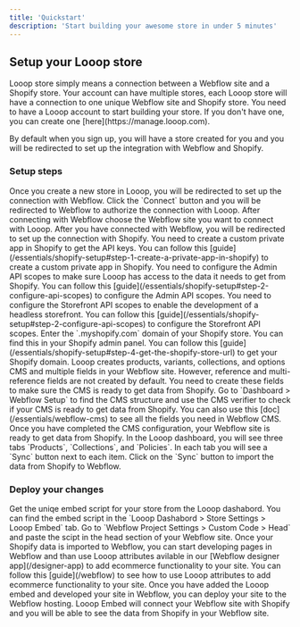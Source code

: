```yaml
---
title: 'Quickstart'
description: 'Start building your awesome store in under 5 minutes'
---
```


## Setup your Looop store
<Note>
Looop store simply means a connection between a Webflow site and a Shopify store. Your account can have multiple stores, each Looop store will have a connection to one unique Webflow site and Shopify store.
</Note>
You need to have a Looop account to start building your store. If you don't have one, you can create one [here](https://manage.looop.com). 

By default when you sign up, you will have a store created for you and you will be redirected to set up the integration with Webflow and Shopify.

### Setup steps

<AccordionGroup>
  <Accordion icon="link" title="Connect with Webflow & Shopify">
  <Steps>
  <Step title="Connect Webflow">
    Once you create a new store in Looop, you will be redirected to set up the connection with Webflow. Click the `Connect` button and you will be redirected to Webflow to authorize the connection with Looop.
  </Step>
   <Step title="Connect Webflow Site">
    After connecting with Webflow choose the Webflow site you want to connect with Looop.
  </Step>
  <Step title="Connect Shopify">
    After you have connected with Webflow, you will be redirected to set up the connection with Shopify. 
    <Steps>
    <Step title="Create a custom private app">
      You need to create a custom private app in Shopify to get the API keys. You can follow this [guide](/essentials/shopify-setup#step-1-create-a-private-app-in-shopify) to create a custom private app in Shopify.
    </Step>
    <Step title="Configure Admin API scopes">
      You need to configure the Admin API scopes to make sure Looop has access to the data it needs to get from Shopify. You can follow this [guide](/essentials/shopify-setup#step-2-configure-api-scopes) to configure the Admin API scopes.
    </Step>
    <Step title="Configure Storefront API scopes">
      You need to configure the Storefront API scopes to enable the development of a headless storefront. You can follow this [guide](/essentials/shopify-setup#step-2-configure-api-scopes) to configure the Storefront API scopes.
    </Step>
    <Step title="Get your Shopify domain">
      Enter the `.myshopify.com` domain of your Shopify store. You can find this in your Shopify admin panel. You can follow this [guide](/essentials/shopify-setup#step-4-get-the-shopify-store-url) to get your Shopify domain.
    </Step>
    </Steps>
  </Step>
</Steps>
</Accordion>
  <Accordion icon="database" title="Configure CMS">
   <Steps>
  <Step title="Check CMS fields">
    Looop creates products, variants, collections, and options CMS and multiple fields in your Webflow site. However, reference and multi-reference fields are not created by default. You need to create these fields to make sure the CMS is ready to get data from Shopify.
  </Step>
  <Step title="Using CMS Verifier">
    Go to `Dashboard > Webflow Setup` to find the CMS structure and use the CMS verifier to check if your CMS is ready to get data from Shopify. You can also use this [doc](/essentials/webflow-cms) to see all the fields you need in Webflow CMS.
  </Step>
</Steps>
  </Accordion>
  <Accordion icon="box" title="Import Shopify data">
    Once you have completed the CMS configuration, your Webflow site is ready to get data from Shopify. In the Looop dashboard, you will see three tabs `Products`, `Collections`, and `Policies`. In each tab you will see a `Sync` button next to each item. Click on the `Sync` button to import the data from Shopify to Webflow.
  </Accordion>
</AccordionGroup>

### Deploy your changes

<AccordionGroup>

  <Accordion icon="code" title="Add the Looop Embed">
  <Steps>
  <Step title="Get the Embed Script">
   Get the uniqe embed script for your store from the Looop dashabord. You can find the embed script in the `Looop Dashabord > Store Settings > Looop Embed` tab.
  </Step>
  <Step title="Paste the code in <Head>">
    Go to `Webflow Project Settings > Custom Code > Head` and paste the scipt in the head section of your Webflow site.
  </Step>
</Steps>
  </Accordion>
<Accordion icon="paintBrush" title="Develop in Webflow">
   Once your Shopify data is imported to Webflow, you can start developing pages in Webflow and than use Looop attributes avilable in our [Webflow designer app](/designer-app) to add ecommerce functionality to your site. You can follow this [guide](/webflow) to see how to use Looop attributes to add ecommerce functionality to your site.
</Accordion>
<Accordion icon="rocket" title="Deploy your site">
    Once you have added the Looop embed and developed your site in Webflow, you can deploy your site to the Webflow hosting. Looop Embed will connect your Webflow site with Shopify and you will be able to see the data from Shopify in your Webflow site.
</Accordion>

</AccordionGroup>
